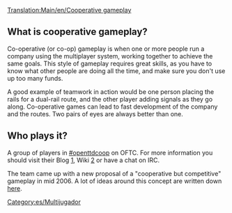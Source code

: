 {{es/Traducción|Cooperative gameplay|0}}
[[Translation:Main/en/Cooperative gameplay]]

==What is cooperative gameplay?==
Co-operative (or co-op) gameplay is when one or more people run a company using the multiplayer system, working together to achieve the same goals. This style of gameplay requires great skills, as you have to know what other people are doing all the time, and make sure you don't use up too many funds.

A good example of teamwork in action would be one person placing the rails for a dual-rail route, and the other player adding signals as they go along. Co-operative games can lead to fast development of the company and the routes. Two pairs of eyes are always better than one.

==Who plays it?==
A group of players in [irc://irc.oftc.net/openttdcoop #openttdcoop] on OFTC. For more information you should visit their Blog [http://blog.openttdcoop.org/], Wiki [http://wiki.openttdcoop.org/Main_Page] or have a chat on IRC.

The team came up with a new proposal of a "cooperative but competitive" gameplay in mid 2006. A lot of ideas around this concept are written down [http://openttdcoop.ppcis.org/wiki/index.php/Category:Coopetition here].

[[Category:es/Multijugador]]